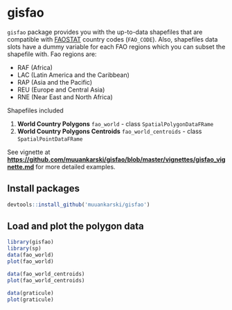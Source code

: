 # gisfao


`gisfao` package provides you with the up-to-data shapefiles that are compatible with [FAOSTAT](http://faostat.fao.org/) country codes (`FAO_CODE`). Also, shapefiles data slots have a dummy variable for each FAO regions which you can subset the shapefile with. Fao regions are:

- RAF (Africa)
- LAC (Latin America and the Caribbean)
- RAP (Asia and the Pacific)
- REU (Europe and Central Asia)
- RNE (Near East and North Africa)

Shapefiles included

1. **World Country Polygons** `fao_world` - class `SpatialPolygonDataFRame`
2. **World Country Polygons Centroids** `fao_world_centroids` - class `SpatialPointDataFRame`

See vignette at **<https://github.com/muuankarski/gisfao/blob/master/vignettes/gisfao_vignette.md>** for more detailed examples.

<!--
There are no function  only one function `load_fao_shape` that requires one attribute `region` that accept the fao regions as values. Default is `world` that returns the shapefile as whole.
-->


## Install packages

```r
devtools::install_github('muuankarski/gisfao')
```


## Load and plot the polygon data


```r
library(gisfao)
library(sp)
data(fao_world)
plot(fao_world)

data(fao_world_centroids)
plot(fao_world_centroids)

data(graticule)
plot(graticule)
```
